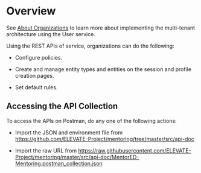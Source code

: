 
# Overview

<p>  
  <Admonition type="info">
  <p>See <a href="/userservice/aboutorganizations" target="_self">About Organizations</a> to learn more about implementing the multi-tenant architecture using the User service.</p>
  </Admonition>
</p>

Using the REST APIs of <PartialExample mentored /> service, organizations can do the following:

* Configure policies.

* Create and manage entity types and entities on the session and profile creation pages.

* Set default rules.

## Accessing the API Collection

To access the APIs on Postman, do any one of the following actions:

* Import the JSON and environment file from <a href="https://github.com/ELEVATE-Project/mentoring/tree/master/src/api-doc">https://github.com/ELEVATE-Project/mentoring/tree/master/src/api-doc</a>

* Import the raw URL from <a href="https://raw.githubusercontent.com/ELEVATE-Project/mentoring/master/src/api-doc/MentorED-Mentoring.postman_collection.json">https://raw.githubusercontent.com/ELEVATE-Project/mentoring/master/src/api-doc/MentorED-Mentoring.postman_collection.json</a>
